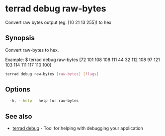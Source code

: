 # terrad debug raw-bytes

Convert raw bytes output (eg. [10 21 13 255]) to hex

## Synopsis

Convert raw-bytes to hex.

Example:
$ terrad debug raw-bytes [72 101 108 108 111 44 32 112 108 97 121 103 114 111 117 110 100]
			

```sh Terrad
terrad debug raw-bytes [raw-bytes] [flags]
```

## Options

```sh Terrad
  -h, --help   help for raw-bytes
```

## See also

* [terrad debug](terrad_debug.mdx)	 - Tool for helping with debugging your application


